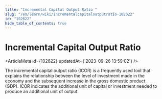 ```yaml
---
title: "Incremental Capital Output Ratio "
slug: "/en/learn/wiki/incrementalcapitaloutputratio-102622"
id: "102622"
hide_table_of_contents: true
---
```



# Incremental Capital Output Ratio 

<ArticleMeta id={102622} updatedAt={'2023-09-26 13:59:02'} />
<div className='border-solid border-b border-t-0 my-4 border-[var(--ifm-color-gray-300)]' />

The incremental capital output ratio (ICOR) is a frequently used tool that explains the relationship between the level of investment made in the economy and the subsequent increase in the gross domestic product (GDP). ICOR indicates the additional unit of capital or investment needed to produce an additional unit of output.

